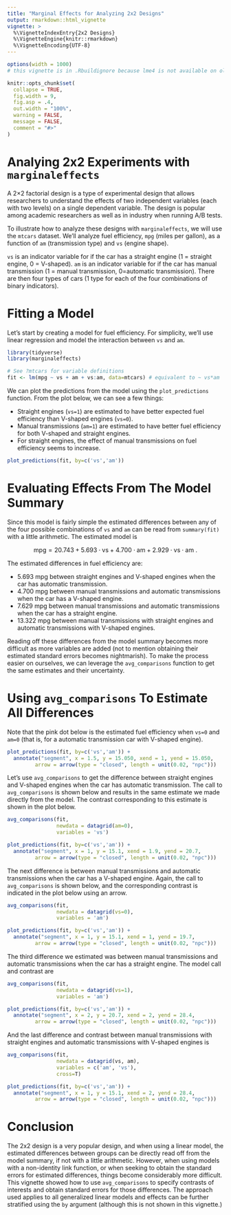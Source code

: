 ```yaml
---
title: "Marginal Effects for Analyzing 2x2 Designs" 
output: rmarkdown::html_vignette
vignette: >
  %\VignetteIndexEntry{2x2 Designs}
  %\VignetteEngine{knitr::rmarkdown}
  %\VignetteEncoding{UTF-8}
---
```



```r
options(width = 1000)
# this vignette is in .Rbuildignore because lme4 is not available on old CRAN

knitr::opts_chunk$set(
  collapse = TRUE,
  fig.width = 9,
  fig.asp = .4,
  out.width = "100%",
  warning = FALSE,
  message = FALSE,
  comment = "#>"
)
```

# Analying 2x2 Experiments with `marginaleffects`

A 2×2 factorial design is a type of experimental design that allows researchers to understand the effects of two independent variables (each with two levels) on a single dependent variable.  The design is popular among academic researchers as well as in industry when running A/B tests.

To illustrate how to analyze these designs with `marginaleffects`, we will use the `mtcars` dataset.  We'll analyze fuel efficiency, `mpg` (miles per gallon), as a function of `am` (transmission type) and `vs` (engine shape).

`vs` is an indicator variable for if the car has a straight engine (1 = straight engine, 0 = V-shaped).  `am` is an indicator variable for if the car has manual transmission (1 = manual transmission, 0=automatic transmission).  There are then four types of cars (1 type for each of the four combinations of binary indicators).

# Fitting a Model

Let's start by creating a model for fuel efficiency.  For simplicity, we'll use linear regression and model the interaction between `vs` and `am`.

```r
library(tidyverse)
library(marginaleffects)

# See ?mtcars for variable definitions
fit <- lm(mpg ~ vs + am + vs:am, data=mtcars) # equivalent to ~ vs*am
```


We can plot the predictions from the model using the `plot_predictions` function.  From the plot below, we can see a few things:

* Straight engines (`vs=1`) are estimated to have better expected fuel efficiency than V-shaped engines (`vs=0`).
* Manual transmissions (`am=1`) are estimated to have better fuel efficiency for both V-shaped and straight engines.
* For straight engines, the effect of manual transmissions on fuel efficiency seems to increase.

```r
plot_predictions(fit, by=c('vs','am'))
```

# Evaluating Effects From The Model Summary

Since this model is fairly simple the estimated differences between any of the four possible combinations of `vs` and `am` can be read from `summary(fit)` with a little arithmetic.  The estimated model is

$$ \mbox{mpg} = 20.743 + 5.693 \cdot \mbox{vs} + 4.700 \cdot \mbox{am} + 2.929 \cdot \mbox{vs} \cdot \mbox{am} \>. $$

The estimated differences in fuel efficiency are:

* 5.693 mpg between straight engines and V-shaped engines when the car has automatic transmission.
* 4.700 mpg between manual transmissions and automatic transmissions when the car has a V-shaped engine.
* 7.629 mpg between manual transmissions and automatic transmissions when the car has a straight engine.
* 13.322 mpg between manual transmissions with straight engines and automatic transmissions with V-shaped engines.

Reading off these differences from the model summary becomes more difficult as more variables are added (not to mention obtaining their estimated standard errors becomes nightmarish).  To make the process easier on ourselves, we can leverage the `avg_comparisons` function to get the same estimates and their uncertainty.

# Using `avg_comparisons` To Estimate All Differences

Note that the pink dot below is the estimated fuel efficiency when `vs=0` and `am=0` (that is, for a automatic transmission car with V-shaped engine).

```r
plot_predictions(fit, by=c('vs','am')) + 
  annotate("segment", x = 1.5, y = 15.050, xend = 1, yend = 15.050,
         arrow = arrow(type = "closed", length = unit(0.02, "npc")))
```

Let's use `avg_comparisons` to get the difference between straight engines and V-shaped engines when the car has automatic transmission.  The call to `avg_comparisons` is shown below and results in the same estimate we made directly from the model.  The contrast corresponding to this estimate is shown in the plot below.

```r
avg_comparisons(fit,
                newdata = datagrid(am=0),
                variables = 'vs')

plot_predictions(fit, by=c('vs','am')) + 
  annotate("segment", x = 1, y = 15.1, xend = 1.9, yend = 20.7,
         arrow = arrow(type = "closed", length = unit(0.02, "npc")))
```

The next difference is between manual transmissions and automatic transmissions when the car has a V-shaped engine.  Again, the call to `avg_comparisons` is shown below, and the corresponding contrast is indicated in the plot below using an arrow.

```r
avg_comparisons(fit,
                newdata = datagrid(vs=0),
                variables = 'am')

plot_predictions(fit, by=c('vs','am')) + 
  annotate("segment", x = 1, y = 15.1, xend = 1, yend = 19.7,
         arrow = arrow(type = "closed", length = unit(0.02, "npc")))
```

The third difference we estimated was between manual transmissions and automatic transmissions when the car has a straight engine.  The model call and contrast are

```r
avg_comparisons(fit,
                newdata = datagrid(vs=1),
                variables = 'am')

plot_predictions(fit, by=c('vs','am')) + 
  annotate("segment", x = 2, y = 20.7, xend = 2, yend = 28.4,
         arrow = arrow(type = "closed", length = unit(0.02, "npc")))
```

And the last difference and contrast between manual transmissions with straight engines and automatic transmissions with V-shaped engines is

```r
avg_comparisons(fit,
                newdata = datagrid(vs, am),
                variables = c('am', 'vs'), 
                cross=T)

plot_predictions(fit, by=c('vs','am')) + 
  annotate("segment", x = 1, y = 15.1, xend = 2, yend = 28.4,
         arrow = arrow(type = "closed", length = unit(0.02, "npc")))
```

# Conclusion

The 2x2 design is a very popular design, and when using a linear model, the estimated differences between groups can be directly read off from the model summary, if not with a little arithmetic.  However, when using models with a non-identity link function, or when seeking to obtain the standard errors for estimated differences, things become considerably more difficult.  This vignette showed how to use `avg_comparisons` to specify contrasts of interests and obtain standard errors for those differences.  The approach used applies to all generalized linear models and effects can be further stratified using the `by` argument (although this is not shown in this vignette.)
